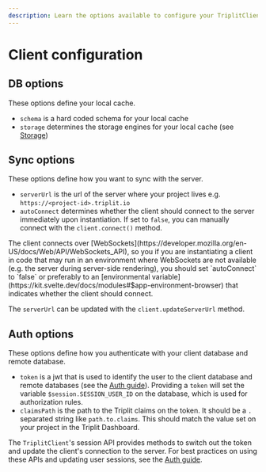 ```yaml
---
description: Learn the options available to configure your TriplitClient.
---
```



# Client configuration

## DB options

These options define your local cache.

- `schema` is a hard coded schema for your local cache
- `storage` determines the storage engines for your local cache (see [Storage](/client/storage))

## Sync options

These options define how you want to sync with the server.

- `serverUrl` is the url of the server where your project lives e.g. `https://<project-id>.triplit.io`
- `autoConnect` determines whether the client should connect to the server immediately upon instantiation. If set to `false`, you can manually connect with the `client.connect()` method.

<Callout type="warning" emoji="⚠️">
  The client connects over
  [WebSockets](https://developer.mozilla.org/en-US/docs/Web/API/WebSockets_API),
  so you if you are instantiating a client in code that may run in an
  environment where WebSockets are not available (e.g. the server during
  server-side rendering), you should set `autoConnect` to `false` or preferably
  to an [environmental
  variable](https://kit.svelte.dev/docs/modules#$app-environment-browser) that
  indicates whether the client should connect.
</Callout>

The `serverUrl` can be updated with the `client.updateServerUrl` method.

## Auth options

These options define how you authenticate with your client database and remote database.

- `token` is a jwt that is used to identify the user to the client database and remote databases (see the [Auth guide](/auth)). Providing a `token` will set the variable `$session.SESSION_USER_ID` on the database, which is used for authorization rules.
- `claimsPath` is the path to the Triplit claims on the token. It should be a `.` separated string like `path.to.claims`. This should match the value set on your project in the Triplit Dashboard.

The `TriplitClient`'s session API provides methods to switch out the token and update the client's connection to the server. For best practices on using these APIs and updating user sessions, see the [Auth guide](/auth#changing-users).
